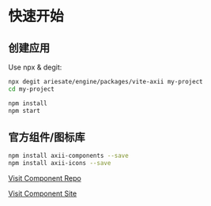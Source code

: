 # 快速开始

## 创建应用

Use npx & degit:
```bash
npx degit ariesate/engine/packages/vite-axii my-project
cd my-project

npm install
npm start
```



## 官方组件/图标库

```bash
npm install axii-components --save
npm install axii-icons --save
```

[Visit Component Repo](https://github.com/ariesate/axii-component-site)

[Visit Component Site](https://ariesate.github.io/axii-component-site)
